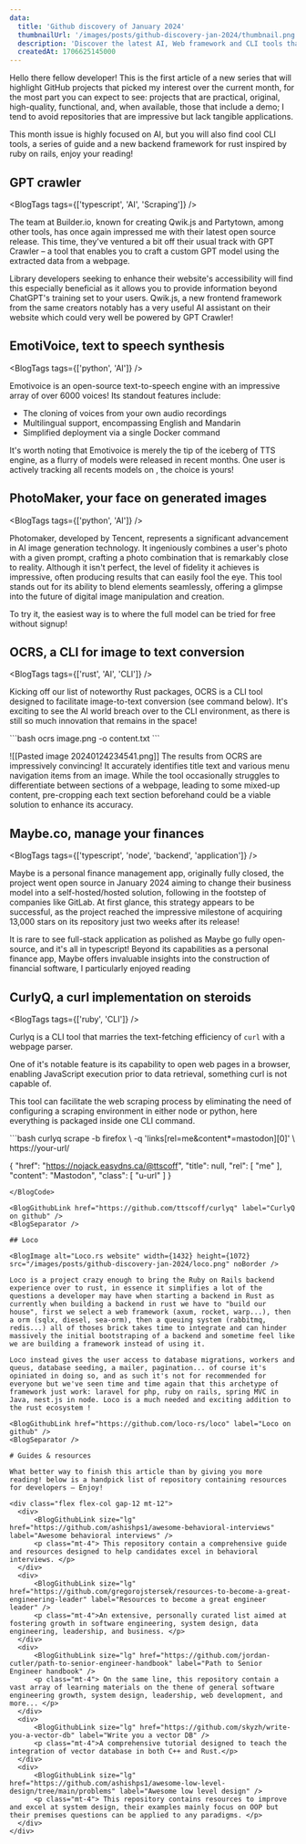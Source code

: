 ```yaml
---
data:
  title: 'Github discovery of January 2024'
  thumbnailUrl: '/images/posts/github-discovery-jan-2024/thumbnail.png'
  description: 'Discover the latest AI, Web framework and CLI tools that came out over the last month!'
  createdAt: 1706625145000
---
```



️Hello there fellow developer! This is the first article of a new series that will highlight GitHub projects that picked my interest over the current month, for the most part you can expect to see: projects that are practical, original, high-quality, functional, and, when available, those that include a demo; I tend to avoid repositories that are impressive but lack tangible applications.

This month issue is highly focused on AI, but you will also find cool CLI tools, a series of guide and a new backend framework for rust inspired by ruby on rails, enjoy your reading!

<BlogSeparator />

## GPT crawler

<BlogTags tags={['typescript', 'AI', 'Scraping']} />

The team at Builder.io, known for creating Qwik.js and Partytown, among other tools, has once again impressed me with their latest open source release. This time, they've ventured a bit off their usual track with GPT Crawler – a tool that enables you to craft a custom GPT model using the extracted data from a webpage.

Library developers seeking to enhance their website's accessibility will find this especially beneficial as it allows you to provide information beyond ChatGPT's training set to your users. Qwik.js, a new frontend framework from the same creators notably has a very useful AI assistant on their website which could very well be powered by GPT Crawler!

<BlogImage alt="Demo launch of GPT crawler using a basic configuration" width={960} height={618} src="/images/posts/github-discovery-jan-2024/282893436-feb8763a-152b-4708-9c92-013b5c70d2f2.gif" />

<BlogGithubLink href="https://github.com/BuilderIO/gpt-crawler" label="Gpt crawler on github" />
<BlogSeparator />

## EmotiVoice, text to speech synthesis

<BlogTags tags={['python', 'AI']} />

Emotivoice is an open-source text-to-speech engine with an impressive array of over 6000 voices! Its standout features include:
- The cloning of voices from your own audio recordings
- Multilingual support, encompassing English and Mandarin
- Simplified deployment via a single Docker command

It's worth noting that Emotivoice is merely the tip of the iceberg of TTS engine, as a flurry of models were released in recent months. One user is actively tracking all recents models on <ExternalLinkInline href="https://github.com/Vaibhavs10/open-tts-tracker" label="this link" />, the choice is yours!

<BlogGithubLink href="https://github.com/netease-youdao/EmotiVoice" label="EmotiVoice on github" />

<BlogSeparator />

## PhotoMaker, your face on generated images

<BlogTags tags={['python', 'AI']} />

Photomaker, developed by Tencent, represents a significant advancement in AI image generation technology. It ingeniously combines a user's photo with a given prompt, crafting a photo combination that is remarkably close to reality. Although it isn't perfect, the level of fidelity it achieves is impressive, often producing results that can easily fool the eye. This tool stands out for its ability to blend elements seamlessly, offering a glimpse into the future of digital image manipulation and creation.

<BlogImage alt="Demo of photomaker on a face with glasses" width={1432} height={1072} src="/images/posts/github-discovery-jan-2024/photomaker.png" />

To try it, the easiest way is to <ExternalLinkInline label="go on replicate" href="https://replicate.com/tencentarc/photomaker" /> where the full model can be tried for free without signup!

<BlogGithubLink href="https://github.com/TencentARC/PhotoMaker" label="PhotoMaker on github" />
<BlogSeparator />

## OCRS, a CLI for image to text conversion

<BlogTags tags={['rust', 'AI', 'CLI']} />

Kicking off our list of noteworthy Rust packages, OCRS is a CLI tool designed to facilitate image-to-text conversion (see command below). It's exciting to see the AI world breach over to the CLI environment, as there is still so much innovation that remains in the space!


<BlogCode language="bash">
```bash
ocrs image.png -o content.txt
```
</BlogCode>

<BlogImage alt="Text conversion of martinfowler.com" width={1432} height={1072} src="/images/posts/github-discovery-jan-2024/ocrs.png" noBorder />

![[Pasted image 20240124234541.png]]
The results from OCRS are impressively convincing! It accurately identifies title text and various menu navigation items from an image. While the tool occasionally struggles to differentiate between sections of a webpage, leading to some mixed-up content, pre-cropping each text section beforehand could be a viable solution to enhance its accuracy.

<BlogGithubLink href="https://github.com/robertknight/ocrs" label="OCRS on github" />
<BlogSeparator />

## Maybe.co, manage your finances
<BlogTags tags={['typescript', 'node', 'backend', 'application']} />

Maybe is a personal finance management app, originally fully closed, the project went open source in January 2024 aiming to change their business model into a self-hosted/hosted solution, following in the footstep of companies like GitLab. At first glance, this strategy appears to be successful, as the project reached the impressive milestone of acquiring 13,000 stars on its repository just two weeks after its release!

<BlogImage alt="Maybe.co dashboard view" width={1432} height={1072} src="/images/posts/github-discovery-jan-2024/maybe.png" noBorder />

It is rare to see full-stack application as polished as Maybe go fully open-source, and it's all in typescript! Beyond its capabilities as a personal finance app, Maybe offers invaluable insights into the construction of financial software, I particularly enjoyed reading <ExternalLinkInline href="https://github.com/maybe-finance/maybe/wiki/Handling-Money" label="their documentation on money formatting!" />

<BlogGithubLink href="https://github.com/maybe-finance/maybe" label="Maybe on github" />
<BlogSeparator />

## CurlyQ, a curl implementation on steroids

<BlogTags tags={['ruby', 'CLI']} />

Curlyq is a CLI tool that marries the text-fetching efficiency of `curl` with a webpage parser.

One of it's notable feature is its capability to open web pages in a browser, enabling JavaScript execution prior to data retrieval, something curl is not capable of.

This tool can facilitate the web scraping process by eliminating the need of configuring a scraping environment in either node or python, here everything is packaged inside one CLI command.

<BlogCode language="bash">
```bash
curlyq scrape
  -b firefox \
  -q 'links[rel=me&content*=mastodon][0]' \
  https://your-url/

{
  "href": "https://nojack.easydns.ca/@ttscoff",
  "title": null,
  "rel": [
    "me"
  ],
  "content": "Mastodon",
  "class": [
    "u-url"
  ]
}
```
</BlogCode>

<BlogGithubLink href="https://github.com/ttscoff/curlyq" label="CurlyQ on github" />
<BlogSeparator />

## Loco

<BlogImage alt="Loco.rs website" width={1432} height={1072} src="/images/posts/github-discovery-jan-2024/loco.png" noBorder />

Loco is a project crazy enough to bring the Ruby on Rails backend experience over to rust, in essence it simplifies a lot of the questions a developer may have when starting a backend in Rust as currently when building a backend in rust we have to "build our house", first we select a web framework (axum, rocket, warp...), then a orm (sqlx, diesel, sea-orm), then a queuing system (rabbitmq, redis...) all of thoses brick takes time to integrate and can hinder massively the initial bootstraping of a backend and sometime feel like we are building a framework instead of using it.

Loco instead gives the user access to database migrations, workers and queus, database seeding, a mailer, pagination... of course it's opiniated in doing so, and as such it's not for recommended for everyone but we've seen time and time again that this archetype of framework just work: laravel for php, ruby on rails, spring MVC in Java, nest.js in node. Loco is a much needed and exciting addition to the rust ecosystem !

<BlogGithubLink href="https://github.com/loco-rs/loco" label="Loco on github" />
<BlogSeparator />

# Guides & resources

What better way to finish this article than by giving you more reading! below is a handpick list of repository containing resources for developers — Enjoy!

<div class="flex flex-col gap-12 mt-12">
  <div>
      <BlogGithubLink size="lg" href="https://github.com/ashishps1/awesome-behavioral-interviews" label="Awesome behavioral interviews" />
      <p class="mt-4"> This repository contain a comprehensive guide and resources designed to help candidates excel in behavioral interviews. </p>
  </div>
  <div>
      <BlogGithubLink size="lg" href="https://github.com/gregorojstersek/resources-to-become-a-great-engineering-leader" label="Resources to become a great engineer leader" />
      <p class="mt-4">An extensive, personally curated list aimed at fostering growth in software engineering, system design, data engineering, leadership, and business. </p>
  </div>
  <div>
      <BlogGithubLink size="lg" href="https://github.com/jordan-cutler/path-to-senior-engineer-handbook" label="Path to Senior Engineer handbook" />
      <p class="mt-4"> On the same line, this repository contain a vast array of learning materials on the thene of general software engineering growth, system design, leadership, web development, and more... </p>
  </div>
  <div>
      <BlogGithubLink size="lg" href="https://github.com/skyzh/write-you-a-vector-db" label="Write you a vector DB" />
      <p class="mt-4">A comprehensive tutorial designed to teach the integration of vector database in both C++ and Rust.</p>
  </div>
  <div>
      <BlogGithubLink size="lg" href="https://github.com/ashishps1/awesome-low-level-design/tree/main/problems" label="Awesome low level design" />
      <p class="mt-4"> This repository contains resources to improve and excel at system design, their examples mainly focus on OOP but their premises questions can be applied to any paradigms. </p>
  </div>
</div>
